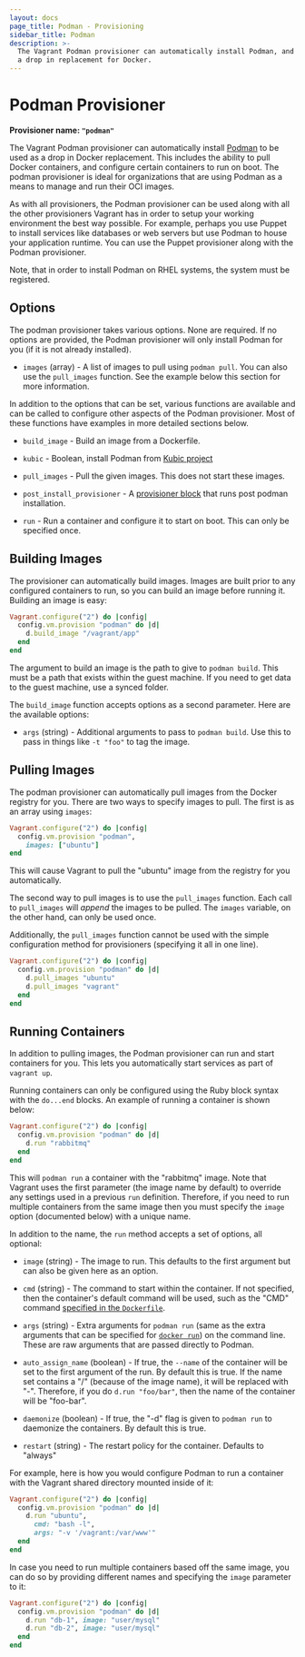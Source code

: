 ```yaml
---
layout: docs
page_title: Podman - Provisioning
sidebar_title: Podman
description: >-
  The Vagrant Podman provisioner can automatically install Podman, and run it as
  a drop in replacement for Docker.
---
```


# Podman Provisioner

**Provisioner name: `"podman"`**

The Vagrant Podman provisioner can automatically install
[Podman](https://www.podman.io) to be used as a drop in Docker replacement.
This includes the ability to pull Docker containers, and configure certain
containers to run on boot. The podman provisioner is ideal for organizations
that are using Podman as a means to manage and run their OCI images.

As with all provisioners, the Podman provisioner can be used along with
all the other provisioners Vagrant has in order to setup your working
environment the best way possible. For example, perhaps you use Puppet to
install services like databases or web servers but use Podman to house
your application runtime. You can use the Puppet provisioner along
with the Podman provisioner.

Note, that in order to install Podman on RHEL systems, the system must
be registered.

## Options

The podman provisioner takes various options. None are required. If
no options are provided, the Podman provisioner will only install Podman
for you (if it is not already installed).

- `images` (array) - A list of images to pull using `podman pull`. You
  can also use the `pull_images` function. See the example below this
  section for more information.

In addition to the options that can be set, various functions are available
and can be called to configure other aspects of the Podman provisioner. Most
of these functions have examples in more detailed sections below.

- `build_image` - Build an image from a Dockerfile.

- `kubic` - Boolean, install Podman from [Kubic project](https://build.opensuse.org/project/show/devel:kubic:libcontainers:stable)

- `pull_images` - Pull the given images. This does not start these images.

- `post_install_provisioner` - A [provisioner block](/docs/provisioning) that runs post podman
  installation.

- `run` - Run a container and configure it to start on boot. This can
  only be specified once.

## Building Images

The provisioner can automatically build images. Images are built prior to
any configured containers to run, so you can build an image before running it.
Building an image is easy:

```ruby
Vagrant.configure("2") do |config|
  config.vm.provision "podman" do |d|
    d.build_image "/vagrant/app"
  end
end
```

The argument to build an image is the path to give to `podman build`. This
must be a path that exists within the guest machine. If you need to get data
to the guest machine, use a synced folder.

The `build_image` function accepts options as a second parameter. Here
are the available options:

- `args` (string) - Additional arguments to pass to `podman build`. Use this
  to pass in things like `-t "foo"` to tag the image.

## Pulling Images

The podman provisioner can automatically pull images from the
Docker registry for you. There are two ways to specify images to
pull. The first is as an array using `images`:

```ruby
Vagrant.configure("2") do |config|
  config.vm.provision "podman",
    images: ["ubuntu"]
end
```

This will cause Vagrant to pull the "ubuntu" image from the registry
for you automatically.

The second way to pull images is to use the `pull_images` function.
Each call to `pull_images` will _append_ the images to be pulled. The
`images` variable, on the other hand, can only be used once.

Additionally, the `pull_images` function cannot be used with the
simple configuration method for provisioners (specifying it all in one line).

```ruby
Vagrant.configure("2") do |config|
  config.vm.provision "podman" do |d|
    d.pull_images "ubuntu"
    d.pull_images "vagrant"
  end
end
```

## Running Containers

In addition to pulling images, the Podman provisioner can run and start
containers for you. This lets you automatically start services as part of
`vagrant up`.

Running containers can only be configured using the Ruby block syntax with
the `do...end` blocks. An example of running a container is shown below:

```ruby
Vagrant.configure("2") do |config|
  config.vm.provision "podman" do |d|
    d.run "rabbitmq"
  end
end
```

This will `podman run` a container with the "rabbitmq" image. Note that
Vagrant uses the first parameter (the image name by default) to override any
settings used in a previous `run` definition. Therefore, if you need to run
multiple containers from the same image then you must specify the `image`
option (documented below) with a unique name.

In addition to the name, the `run` method accepts a set of options, all optional:

- `image` (string) - The image to run. This defaults to the first argument
  but can also be given here as an option.

- `cmd` (string) - The command to start within the container. If not specified,
  then the container's default command will be used, such as the
  "CMD" command [specified in the `Dockerfile`](https:/docs.docker.io/en/latest/use/builder/#cmd).

- `args` (string) - Extra arguments for `podman run` (same as the extra arguments that can be specified for [`docker run`](https:/docs.docker.io/en/latest/commandline/cli/#run))
  on the command line. These are raw arguments that are passed directly to Podman.

- `auto_assign_name` (boolean) - If true, the `--name` of the container will
  be set to the first argument of the run. By default this is true. If the
  name set contains a "/" (because of the image name), it will be replaced
  with "-". Therefore, if you do `d.run "foo/bar"`, then the name of the
  container will be "foo-bar".

- `daemonize` (boolean) - If true, the "-d" flag is given to `podman run` to
  daemonize the containers. By default this is true.

- `restart` (string) - The restart policy for the container. Defaults to
  "always"

For example, here is how you would configure Podman to run a container
with the Vagrant shared directory mounted inside of it:

```ruby
Vagrant.configure("2") do |config|
  config.vm.provision "podman" do |d|
    d.run "ubuntu",
      cmd: "bash -l",
      args: "-v '/vagrant:/var/www'"
  end
end
```

In case you need to run multiple containers based off the same image, you can do
so by providing different names and specifying the `image` parameter to it:

```ruby
Vagrant.configure("2") do |config|
  config.vm.provision "podman" do |d|
    d.run "db-1", image: "user/mysql"
    d.run "db-2", image: "user/mysql"
  end
end
```
